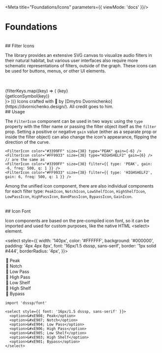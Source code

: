 
<Meta title="Foundations/Icons" parameters={{ viewMode: 'docs' }}/>

# Foundations
<br/>
## Filter Icons

The library provides an extensive SVG canvas to visualize audio filters in their natural habitat, but various user interfaces also require more schematic representations of filters, outside of the graph. These icons can be used for buttons, menus, or other UI elements.

<br/>
<br/>
<IconGallery>
{filterKeys.map((key) => (
  <IconItem key={key} name={<div>{key}<div style={{ paddingTop: '4px', fontSize: '85%', color: '#666' }}>{getIconSymbol(key)}</div></div>}>
    <FilterIcon type={key} />
  </IconItem>
))}
</IconGallery>
Icons crafted with 💖 by [Dmytro Dvornichenko](https://dvornichenko.design/). All credit goes to him.
<br/>
## Usage

The `FilterIcon` component can be used in two ways: using the `type` property with the filter name or passing the filter object itself as the `filter` prop. Setting a positive or negative `gain` value (either as a separate prop or inside the filter object) can also change the icon's appearance, flipping the direction of the curve.

<div style={{ padding: '12px', display: 'inline-block', background: '#000', border: '1px solid #444',  borderRadius: '4px', marginRight: '20px' }}>
  <PeakIcon type="PEAK" gain={-6} size={38} color='#3399FF'/>
</div>
<div style={{ padding: '12px', display: 'inline-block', background: '#000', border: '1px solid #444',  borderRadius: '4px' }}>
  <HighShelfIcon type="HIGHSHELF2" gain={6} size={38} color='#FF9933'/>
</div>


```tsx
<FilterIcon color="#3399FF" size={38} type="PEAK" gain={-6} />
<FilterIcon color="#FF9933" size={38} type="HIGHSHELF2" gain={6} />
// are the same as
<FilterIcon color="#3399FF" size={38} filter={{ type: 'PEAK', gain: -6, freq: 500, q: 1 }} />
<FilterIcon color="#FF9933" size={38} filter={{ type: 'HIGHSHELF2', gain: 6, freq: 500, q: 1 }} />
```
Among the unified icon component, there are also individual components for each filter type: `PeakIcon`, `NotchIcon`, `LowShelfIcon`, `HighShelfIcon`, `LowPassIcon`, `HighPassIcon`, `BandPassIcon`, `BypassIcon`, `GainIcon`.

<br/>
## Icon Font

Icon components are based on the pre-compiled icon font, so it can be imported and used for custom purposes, like the native HTML &lt;select&gt; element.

<select style={{
  width: '140px',
  color: '#FFFFFF',
  background: '#000000',
  padding: '4px 4px 8px',
  font: '16px/1.5 dsssp, sans-serif',
  border: '1px solid #444',
  borderRadius: '4px',
}}>
  <option>&#xE908; Peak</option>
  <option>&#xE907; Notch</option>
  <option>&#xE904; Low Pass</option>
  <option>&#xE906; High Pass</option>
  <option>&#xE905; Low Shelf</option>
  <option>&#xE903; High Shelf</option>
  <option>&#xE901; Bypass</option>
</select>

```tsx
import 'dsssp/font'

<select style={{ font: '16px/1.5 dsssp, sans-serif' }}>
  <option>&#xE908; Peak</option>
  <option>&#xE907; Notch</option>
  <option>&#xE904; Low Pass</option>
  <option>&#xE906; High Pass</option>
  <option>&#xE905; Low Shelf</option>
  <option>&#xE903; High Shelf</option>
  <option>&#xE901; Bypass</option>
</select>
```
